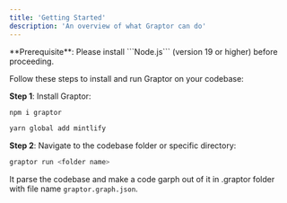 ```yaml
---
title: 'Getting Started'
description: 'An overview of what Graptor can do'
---
```


<Info>
  **Prerequisite**: Please install ```Node.js``` (version 19 or higher) before proceeding. <br />
</Info>

Follow these steps to install and run Graptor on your codebase:

**Step 1**: Install Graptor:

<CodeGroup>

  ```bash npm
  npm i graptor
  ```

```bash yarn
yarn global add mintlify
```

</CodeGroup>

**Step 2**: Navigate to the codebase folder or specific directory:

```bash
graptor run <folder name>
```

It parse the codebase and make a code garph out of it in .graptor folder with file name `graptor.graph.json`.
